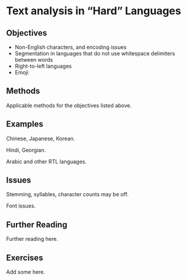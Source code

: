 # Text analysis in "Hard" Languages {#further-hardlangs}

## Objectives

- Non-English characters, and encoding issues
- Segmentation in languages that do not use whitespace delimiters between words
- Right-to-left languages
- Emoji

## Methods

Applicable methods for the objectives listed above.

## Examples

Chinese, Japanese, Korean.

Hindi, Georgian.

Arabic and other RTL languages.

## Issues

Stemming, syllables, character counts may be off.

Font issues.

## Further Reading

Further reading here.

## Exercises

Add some here.

